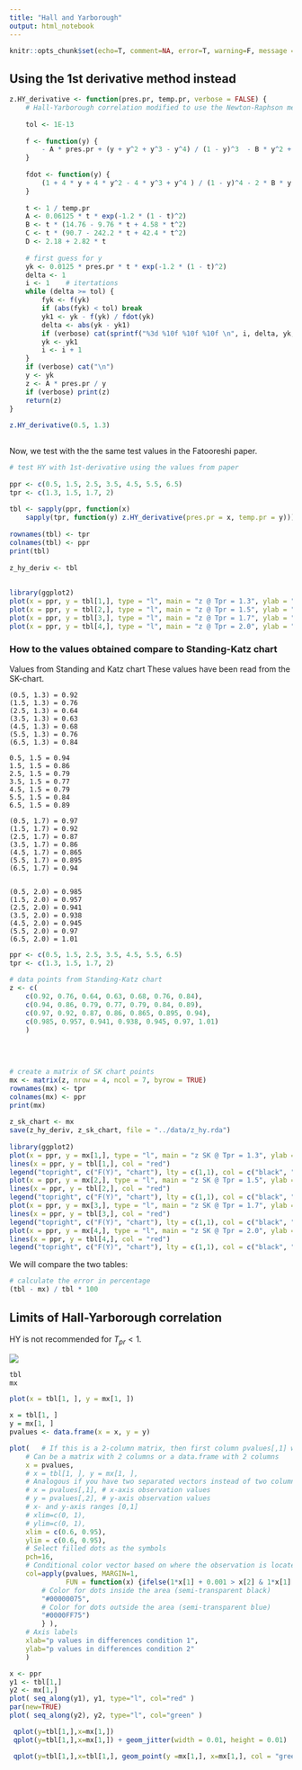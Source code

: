 ```yaml
--- 
title: "Hall and Yarborough" 
output: html_notebook 
--- 
```

 
 
```r
knitr::opts_chunk$set(echo=T, comment=NA, error=T, warning=F, message = F, fig.align = 'center') 
``` 
 
 
## Using the 1st derivative method instead 
 
```r
 
z.HY_derivative <- function(pres.pr, temp.pr, verbose = FALSE) { 
    # Hall-Yarborough correlation modified to use the Newton-Raphson method 
 
    tol <- 1E-13 
     
    f <- function(y) { 
        - A * pres.pr + (y + y^2 + y^3 - y^4) / (1 - y)^3  - B * y^2 + C * y^D     
    } 
     
    fdot <- function(y) { 
        (1 + 4 * y + 4 * y^2 - 4 * y^3 + y^4 ) / (1 - y)^4 - 2 * B * y + C * D * y^(D-1) 
    } 
     
    t <- 1 / temp.pr 
    A <- 0.06125 * t * exp(-1.2 * (1 - t)^2) 
    B <- t * (14.76 - 9.76 * t + 4.58 * t^2) 
    C <- t * (90.7 - 242.2 * t + 42.4 * t^2) 
    D <- 2.18 + 2.82 * t 
     
    # first guess for y 
    yk <- 0.0125 * pres.pr * t * exp(-1.2 * (1 - t)^2) 
    delta <- 1 
    i <- 1    # itertations 
    while (delta >= tol) { 
        fyk <- f(yk) 
        if (abs(fyk) < tol) break 
        yk1 <- yk - f(yk) / fdot(yk) 
        delta <- abs(yk - yk1) 
        if (verbose) cat(sprintf("%3d %10f %10f %10f \n", i, delta, yk, fyk)) 
        yk <- yk1 
        i <- i + 1 
    }     
    if (verbose) cat("\n")    
    y <- yk 
    z <- A * pres.pr / y 
    if (verbose) print(z) 
    return(z) 
} 
 
z.HY_derivative(0.5, 1.3) 
 
``` 
 
Now, we test with the the same test values in the Fatooreshi paper. 
 
```r
# test HY with 1st-derivative using the values from paper 
 
ppr <- c(0.5, 1.5, 2.5, 3.5, 4.5, 5.5, 6.5) 
tpr <- c(1.3, 1.5, 1.7, 2) 
 
tbl <- sapply(ppr, function(x)  
    sapply(tpr, function(y) z.HY_derivative(pres.pr = x, temp.pr = y))) 
 
rownames(tbl) <- tpr 
colnames(tbl) <- ppr 
print(tbl) 
 
z_hy_deriv <- tbl 
 
 
library(ggplot2) 
plot(x = ppr, y = tbl[1,], type = "l", main = "z @ Tpr = 1.3", ylab = "z") 
plot(x = ppr, y = tbl[2,], type = "l", main = "z @ Tpr = 1.5", ylab = "z") 
plot(x = ppr, y = tbl[3,], type = "l", main = "z @ Tpr = 1.7", ylab = "z") 
plot(x = ppr, y = tbl[4,], type = "l", main = "z @ Tpr = 2.0", ylab = "z") 
``` 
 
### How to the values obtained compare to Standing-Katz chart 
 
Values from Standing and Katz chart 
These values have been read from the SK-chart. 
 
    (0.5, 1.3) = 0.92 
    (1.5, 1.3) = 0.76 
    (2.5, 1.3) = 0.64 
    (3.5, 1.3) = 0.63 
    (4.5, 1.3) = 0.68 
    (5.5, 1.3) = 0.76 
    (6.5, 1.3) = 0.84 
 
    0.5, 1.5 = 0.94 
    1.5, 1.5 = 0.86 
    2.5, 1.5 = 0.79 
    3.5, 1.5 = 0.77 
    4.5, 1.5 = 0.79 
    5.5, 1.5 = 0.84 
    6.5, 1.5 = 0.89 
     
    (0.5, 1.7) = 0.97 
    (1.5, 1.7) = 0.92 
    (2.5, 1.7) = 0.87 
    (3.5, 1.7) = 0.86 
    (4.5, 1.7) = 0.865 
    (5.5, 1.7) = 0.895 
    (6.5, 1.7) = 0.94   
     
     
    (0.5, 2.0) = 0.985 
    (1.5, 2.0) = 0.957 
    (2.5, 2.0) = 0.941 
    (3.5, 2.0) = 0.938 
    (4.5, 2.0) = 0.945 
    (5.5, 2.0) = 0.97 
    (6.5, 2.0) = 1.01 
 
 
```r
ppr <- c(0.5, 1.5, 2.5, 3.5, 4.5, 5.5, 6.5) 
tpr <- c(1.3, 1.5, 1.7, 2) 
 
# data points from Standing-Katz chart 
z <- c( 
    c(0.92, 0.76, 0.64, 0.63, 0.68, 0.76, 0.84), 
    c(0.94, 0.86, 0.79, 0.77, 0.79, 0.84, 0.89), 
    c(0.97, 0.92, 0.87, 0.86, 0.865, 0.895, 0.94), 
    c(0.985, 0.957, 0.941, 0.938, 0.945, 0.97, 1.01) 
    ) 
 
 
 
 
# create a matrix of SK chart points 
mx <- matrix(z, nrow = 4, ncol = 7, byrow = TRUE) 
rownames(mx) <- tpr 
colnames(mx) <- ppr 
print(mx) 
 
z_sk_chart <- mx 
save(z_hy_deriv, z_sk_chart, file = "../data/z_hy.rda") 
 
library(ggplot2) 
plot(x = ppr, y = mx[1,], type = "l", main = "z SK @ Tpr = 1.3", ylab = "z") 
lines(x = ppr, y = tbl[1,], col = "red") 
legend("topright", c("F(Y)", "chart"), lty = c(1,1), col = c("black", "red")) 
plot(x = ppr, y = mx[2,], type = "l", main = "z SK @ Tpr = 1.5", ylab = "z") 
lines(x = ppr, y = tbl[2,], col = "red") 
legend("topright", c("F(Y)", "chart"), lty = c(1,1), col = c("black", "red")) 
plot(x = ppr, y = mx[3,], type = "l", main = "z SK @ Tpr = 1.7", ylab = "z") 
lines(x = ppr, y = tbl[3,], col = "red") 
legend("topright", c("F(Y)", "chart"), lty = c(1,1), col = c("black", "red")) 
plot(x = ppr, y = mx[4,], type = "l", main = "z SK @ Tpr = 2.0", ylab = "z") 
lines(x = ppr, y = tbl[4,], col = "red") 
legend("topright", c("F(Y)", "chart"), lty = c(1,1), col = c("black", "red")) 
``` 
 
We will compare the two tables: 
 
```r
# calculate the error in percentage 
(tbl - mx) / tbl * 100 
``` 
 
 
 
## Limits of Hall-Yarborough correlation 
 
HY is not recommended for $T_{pr} < 1$. 
 
![](./images/HY_correlation_limits-tarek_ahmed.jpg) 
 
 
```r
tbl 
mx 
``` 
 
```r
plot(x = tbl[1, ], y = mx[1, ]) 
``` 
```r
x = tbl[1, ] 
y = mx[1, ] 
pvalues <- data.frame(x = x, y = y) 
``` 
 
 
```r
plot(   # If this is a 2-column matrix, then first column pvalues[,1] will be by default the x-axis and second column pvalue[,2] the y-axis 
    # Can be a matrix with 2 columns or a data.frame with 2 columns 
    x = pvalues, 
    # x = tbl[1, ], y = mx[1, ], 
    # Analogous if you have two separated vectors instead of two columns, change to something like: 
    # x = pvalues[,1], # x-axis observation values 
    # y = pvalues[,2], # y-axis observation values 
    # x- and y-axis ranges [0,1] 
    # xlim=c(0, 1),  
    # ylim=c(0, 1),  
    xlim = c(0.6, 0.95), 
    ylim = c(0.6, 0.95), 
    # Select filled dots as the symbols 
    pch=16,  
    # Conditional color vector based on where the observation is located 
    col=apply(pvalues, MARGIN=1,  
              FUN = function(x) {ifelse(1*x[1] + 0.001 > x[2] & 1*x[1] - 0.001 < x[2],  
        # Color for dots inside the area (semi-transparent black) 
        "#00000075",  
        # Color for dots outside the area (semi-transparent blue) 
        "#0000FF75")  
        } ), 
    # Axis labels 
    xlab="p values in differences condition 1",  
    ylab="p values in differences condition 2" 
    ) 
``` 
 
```r
x <- ppr 
y1 <- tbl[1,] 
y2 <- mx[1,] 
plot( seq_along(y1), y1, type="l", col="red" ) 
par(new=TRUE) 
plot( seq_along(y2), y2, type="l", col="green" ) 
``` 
 
 
 
 
```r
 qplot(y=tbl[1,],x=mx[1,]) 
 qplot(y=tbl[1,],x=mx[1,]) + geom_jitter(width = 0.01, height = 0.01) 
``` 
 
```r
 qplot(y=tbl[1,],x=tbl[1,], geom_point(y =mx[1,], x=mx[1,], col = "green")) 
``` 
 